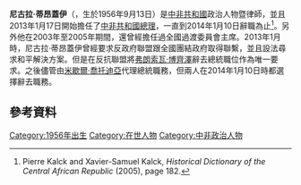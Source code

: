 {{Infobox officeholder
|name        = 尼古拉·蒂昂蓋伊
|image       = Nicolas Tiangaye VOA.jpg
|office      = [[中非共和國總理|中非共和國總理]]
|president   = [[米歇爾·喬托迪亞|米歇爾·喬托迪亞]]<br>[[亞歷山大·費迪南·恩根代|亞歷山大·費迪南·恩根代]]
|term_start  = 2013年1月17日
|term_end    = 2014年1月10日
|predecessor = [[福斯坦-阿爾尚熱·圖瓦德拉|福斯坦-阿爾尚熱·圖瓦德拉]]
|successor   = [[安德烈·恩扎帕耶凱|安德烈·恩扎帕耶凱]] {{small|(Acting)}}
|birth_date  = {{birth date and age|1956|9|13|df=y}}
|birth_place = {{flagicon|FRA}} [[烏班吉沙立|烏班吉沙立]][[Bocaranga|Bocaranga]]
|death_date  = 
|death_place = 
|party       = [[Independent_(politician)|Independent]]
}}

'''尼古拉·蒂昂蓋伊'''（{{Lang-en|'''Nicolas Tiangaye'''}}，生於1956年9月13日）是[[中非共和國|中非共和國]]政治人物暨律師，並且2013年1月17日開始擔任了[[中非共和國總理|中非共和國總理]]，一直到2014年1月10日辭職為止<ref name=Dict>Pierre Kalck and Xavier-Samuel Kalck, ''Historical Dictionary of the Central African Republic'' (2005), page 182.</ref>。另外他在2003年至2005年期間，還曾經擔任過全國過渡委員會主席。2013年1月時，尼古拉·蒂昂蓋伊曾經要求反政府聯盟跟全國團結政府取得聯繫，並且設法尋求和平解決方案。但是在反抗聯盟將[[弗朗索瓦·博齊澤|弗朗索瓦·博齊澤]]辭去總統職位作為唯一要求。之後儘管由[[米歇爾·喬托迪亞|米歇爾·喬托迪亞]]代理總統職務，但兩人在2014年1月10日時都選擇辭去職務。

== 參考資料 ==
{{Reflist}}

[[Category:1956年出生|Category:1956年出生]]
[[Category:在世人物|Category:在世人物]]
[[Category:中非政治人物|Category:中非政治人物]]